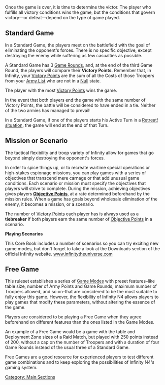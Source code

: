 {{section-main-sections}}
{{n4}}
{{Section-victory}}
{{n4end}}


Once the game is over, it is time to determine the victor. The player who fulfills all victory conditions wins the game, but the conditions that govern victory—or defeat—depend on the type of game played.


== Standard Game ==

In a Standard Game, the players meet on the battlefield with the goal of eliminating the opponent's forces. There is no specific objective, except destroying the enemy while suffering as few casualties as possible.

A Standard Game has 3 [[Game Rounds]], and, at the end of the third Game Round, the players will compare their '''Victory Points'''. Remember that, in Infinity, your [[Victory Points]] are the sum of all the Costs of those Troopers from your [[Army List]] who are not in a [[Null]] state.

The player with the most [[Victory Points]] wins the game. 

In the event that both players end the game with the same number of Victory Points, the battle will be considered to have ended in a tie. Neither of the two armies has managed to prevail!

{{n4}}
In a Standard Game, if one of the players starts his Active Turn in a [[Retreat! situation]], the game will end at the end of that Turn.
{{n4end}}


== Mission or Scenario ==

The tactical flexibility and troop variety of Infinity allow for games that go beyond simply destroying the opponent's forces.

In order to spice things up, or to recreate wartime special operations or high-stakes espionage missions, you can play games with a series of objectives that transcend mere carnage or that add unusual game conditions. Each scenario or mission must specify the objectives that players will strive to complete. During the mission, achieving objectives gives players '''[[Objective Points]]''', at a rate determined beforehand by the mission rules. When a game has goals beyond wholesale elimination of the enemy, it becomes a mission, or a scenario.

The number of [[Victory Points]] each player has is always used as a '''tiebreaker''' if both players earn the same number of [[Objective Points]] in a scenario.


{{remember-start}}
'''Playing Scenarios'''

This Core Book includes a number of scenarios so you can try exciting new game modes, but don't forget to take a look at the Downloads section of the official Infinity website. [http://www.infinitytheuniverse.com www.infinitytheuniverse.com]
{{remember-end}}


{{n4}}
== Free Game ==
This ruleset establishes a series of [[Basic_Rules#Game_Modes|Game Modes]] with preset features–like table size, number of Army Points and Game Rounds, maximum number of Troopers allowed, and so on–that are considered to be the most suitable to fully enjoy this game. However, the flexibility of Infinity N4 allows players to play games that modify these parameters, without altering the essence of the game. 

Players are considered to be playing a Free Game when they agree beforehand on different features than the ones listed in the Game Modes. 

An example of a Free Game would be a game with the table and Deployment Zone sizes of a Raid Match, but played with 250 points instead of 200, without a cap on the number of Troopers and with a duration of four Game Rounds instead of the usual three of a Standard Game. 

Free Games are a good resource for experienced players to test different game combinations and to keep exploring the possibilities of Infinity N4's gaming system. 
{{n4end}}


{{section-main-sections}}
{{n4}}
{{Section-victory}}
{{n4end}}








[[Category: Main Sections]]